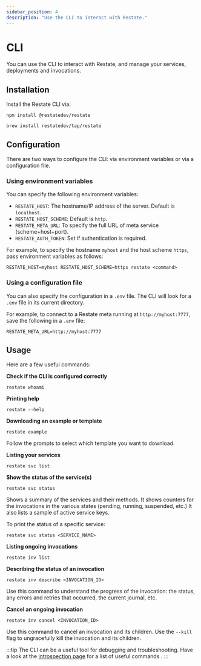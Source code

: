 ```yaml
---
sidebar_position: 4
description: "Use the CLI to interact with Restate."
---
```



# CLI 

You can use the CLI to interact with Restate, and manage your services, deployments and invocations.

## Installation

Install the Restate CLI via:

<Tabs groupId="operating-systems">
<TabItem value="lin" label="npm">

```shell
npm install @restatedev/restate
```

</TabItem>
<TabItem value="mac" label="Homebrew">

```shell
brew install restatedev/tap/restate
```

</TabItem>
</Tabs>


## Configuration

There are two ways to configure the CLI: via environment variables or via a configuration file.

### Using environment variables

You can specify the following environment variables:

- `RESTATE_HOST`: The hostname/IP address of the server. Default is `localhost`.
- `RESTATE_HOST_SCHEME`: Default is `http`.
- `RESTATE_META_URL`: To specify the full URL of meta service (scheme+host+port).
- `RESTATE_AUTH_TOKEN`: Set if authentication is required.

For example, to specify the hostname `myhost` and the host scheme `https`, pass environment variables as follows:

```shell
RESTATE_HOST=myhost RESTATE_HOST_SCHEME=https restate <command>
```

### Using a configuration file

You can also specify the configuration in a `.env` file. The CLI will look for a `.env` file in its current directory.

For example, to connect to a Restate meta running at `http://myhost:7777`, save the following in a `.env` file:

```
RESTATE_META_URL=http://myhost:7777
```

## Usage

Here are a few useful commands:

**Check if the CLI is configured correctly**

```shell
restate whoami
```


**Printing help**

```shell 
restate --help
```

**Downloading an example or template**

```shell
restate example
```

Follow the prompts to select which template you want to download.

**Listing your services**

```shell
restate svc list
```

**Show the status of the service(s)**

```shell
restate svc status
```

Shows a summary of the services and their methods.
It shows counters for the invocations in the various states (pending, running, suspended, etc.)
It also lists a sample of active service keys.

To print the status of a specific service:

```shell
restate svc status <SERVICE_NAME>
```

**Listing ongoing invocations**

```shell
restate inv list
```

**Describing the status of an invocation**

```shell
restate inv describe <INVOCATION_ID>
```

Use this command to understand the progress of the invocation: the status, any errors and retries that occurred, the current journal, etc.

**Cancel an ongoing invocation**

```shell
restate inv cancel <INVOCATION_ID>
```

Use this command to cancel an invocation and its children. 
Use the `--kill` flag to ungracefully kill the invocation and its children.

:::tip
The CLI can be a useful tool for debugging and troubleshooting.
Have a look at the [introspection page](/services/introspection) for a list of useful commands .
:::